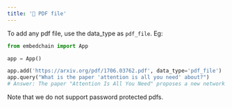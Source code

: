 ```yaml
---
title: '📰 PDF file'
---
```


To add any pdf file, use the data_type as `pdf_file`. Eg:

```python
from embedchain import App

app = App()

app.add('https://arxiv.org/pdf/1706.03762.pdf', data_type='pdf_file')
app.query("What is the paper 'attention is all you need' about?")
# Answer: The paper "Attention Is All You Need" proposes a new network architecture called the Transformer, which is based solely on attention mechanisms. It suggests moving away from complex recurrent or convolutional neural networks and instead using attention mechanisms to connect the encoder and decoder in sequence transduction models.
```

Note that we do not support password protected pdfs.